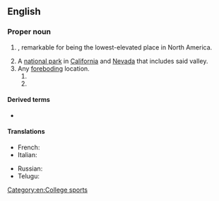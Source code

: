 ==English==
{{wikipedia}}

===Proper noun===
{{en-proper noun|head=[[death|Death]] [[valley|Valley]]}}

# {{place|en|valley|in eastern|s/California}}, remarkable for being the lowest-elevated place in North America.
# A [[national park]] in [[California]] and [[Nevada]] that includes said valley.
# Any [[foreboding]] location.
## {{n-g|A nickname for {{w|Memorial Stadium, Clemson|Memorial Stadium}}, a football stadium in {{w|Clemson, South Carolina|Clemson}}, [[South Carolina]].}}
## {{n-g|A nickname for {{w|Tiger Stadium (LSU)|Tiger Stadium}}, a football stadium in {{w|Baton Rouge, Louisiana|Baton Rouge}}, [[Louisiana]].}}

====Derived terms====
* {{l|en|Death Valley driver}}

====Translations====
{{trans-top|valley in California and Nevada}}
* French: {{t+|fr|Vallée de la mort|f}}
* Italian: {{t|it|Valle della Morte|f}}
{{trans-mid}}
* Russian: {{t|ru|Доли́на Сме́рти|f}}
* Telugu: {{t|te|మృత్యులోయ}}
{{trans-bottom}}
[[Category:en:College sports]]